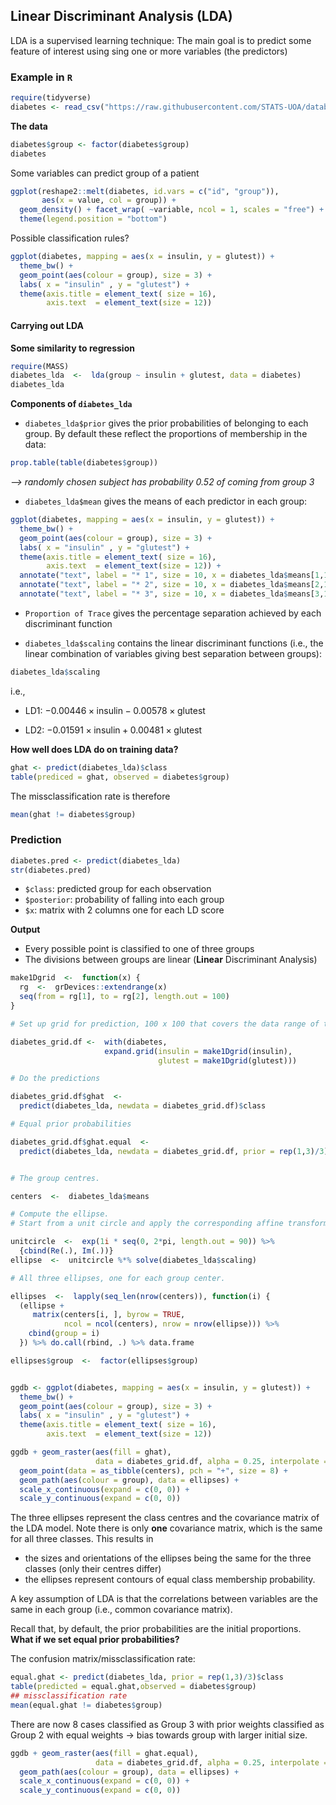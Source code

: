 ## Linear Discriminant Analysis (LDA)


LDA is a supervised learning technique: The main goal is to predict some feature of interest using sing one or more variables (the predictors)

### Example in `R`

```r
require(tidyverse)
diabetes <- read_csv("https://raw.githubusercontent.com/STATS-UOA/databunker/master/data/diabetes.csv")
```

**The data**

```r
diabetes$group <- factor(diabetes$group)
diabetes
```

Some variables can predict group of a patient

```r
ggplot(reshape2::melt(diabetes, id.vars = c("id", "group")),
       aes(x = value, col = group)) +
  geom_density() + facet_wrap( ~variable, ncol = 1, scales = "free") +
  theme(legend.position = "bottom")
```

Possible classification rules?


```r
ggplot(diabetes, mapping = aes(x = insulin, y = glutest)) +
  theme_bw() +
  geom_point(aes(colour = group), size = 3) +
  labs( x = "insulin" , y = "glutest") +
  theme(axis.title = element_text( size = 16),
        axis.text  = element_text(size = 12))
```

#### Carrying out LDA


**Some similarity to regression**

```r
require(MASS)
diabetes_lda  <-  lda(group ~ insulin + glutest, data = diabetes)
diabetes_lda
```


**Components of `diabetes_lda`**

+ `diabetes_lda$prior` gives the prior probabilities of belonging to each group. By default these reflect the proportions of membership in the data:

```r
prop.table(table(diabetes$group))
```

*--> randomly chosen subject has probability 0.52 of coming from group 3*

+ `diabetes_lda$mean` gives the means of each predictor in each group:


```r
ggplot(diabetes, mapping = aes(x = insulin, y = glutest)) +
  theme_bw() +
  geom_point(aes(colour = group), size = 3) +
  labs( x = "insulin" , y = "glutest") +
  theme(axis.title = element_text( size = 16),
        axis.text  = element_text(size = 12)) +
  annotate("text", label = "* 1", size = 10, x = diabetes_lda$means[1,1], y = diabetes_lda$means[1,2], colour = "red") +
  annotate("text", label = "* 2", size = 10, x = diabetes_lda$means[2,1], y = diabetes_lda$means[2,2], colour = "green") +
  annotate("text", label = "* 3", size = 10, x = diabetes_lda$means[3,1], y = diabetes_lda$means[3,2], colour = "blue") 
```


+ `Proportion of Trace` gives the percentage separation achieved by each discriminant function

+ `diabetes_lda$scaling` contains the linear discriminant functions (i.e., the linear combination of variables giving best separation between groups):

```r
diabetes_lda$scaling
```

i.e., 

  + LD1: $-0.00446 \times \text{insulin} - 0.00578 \times \text{glutest}$

  + LD2: $-0.01591 \times \text{insulin} + 0.00481 \times \text{glutest}$


**How well does LDA do on training data?**

```r
ghat <- predict(diabetes_lda)$class
table(prediced = ghat, observed = diabetes$group)
```

The missclassification rate is therefore

```r
mean(ghat != diabetes$group)
```

### Prediction

```r
diabetes.pred <- predict(diabetes_lda)
str(diabetes.pred)
```

+ `$class`: predicted group for each observation
+ `$posterior`: probability of falling into each group
+ `$x`: matrix with 2 columns one for each LD score


**Output**

+ Every possible point is classified to one of three groups
+ The divisions between groups are linear (**Linear** Discriminant Analysis)


```r
make1Dgrid  <-  function(x) {
  rg  <-  grDevices::extendrange(x)
  seq(from = rg[1], to = rg[2], length.out = 100)
}

# Set up grid for prediction, 100 x 100 that covers the data range of the two variables

diabetes_grid.df <-  with(diabetes,
                     expand.grid(insulin = make1Dgrid(insulin),
                                 glutest = make1Dgrid(glutest)))

# Do the predictions

diabetes_grid.df$ghat  <- 
  predict(diabetes_lda, newdata = diabetes_grid.df)$class

# Equal prior probabilities 

diabetes_grid.df$ghat.equal  <- 
  predict(diabetes_lda, newdata = diabetes_grid.df, prior = rep(1,3)/3)$class


# The group centres.

centers  <-  diabetes_lda$means

# Compute the ellipse. 
# Start from a unit circle and apply the corresponding affine transformation from the LDA output.

unitcircle  <-  exp(1i * seq(0, 2*pi, length.out = 90)) %>%
  {cbind(Re(.), Im(.))}
ellipse  <-  unitcircle %*% solve(diabetes_lda$scaling)

# All three ellipses, one for each group center.

ellipses  <-  lapply(seq_len(nrow(centers)), function(i) {
  (ellipse +
     matrix(centers[i, ], byrow = TRUE,
            ncol = ncol(centers), nrow = nrow(ellipse))) %>%
    cbind(group = i)
  }) %>% do.call(rbind, .) %>% data.frame

ellipses$group  <-  factor(ellipses$group)


ggdb <- ggplot(diabetes, mapping = aes(x = insulin, y = glutest)) +
  theme_bw() +
  geom_point(aes(colour = group), size = 3) +
  labs( x = "insulin" , y = "glutest") +
  theme(axis.title = element_text( size = 16),
        axis.text  = element_text(size = 12)) 

ggdb + geom_raster(aes(fill = ghat),
                   data = diabetes_grid.df, alpha = 0.25, interpolate = TRUE) +
  geom_point(data = as_tibble(centers), pch = "+", size = 8) +
  geom_path(aes(colour = group), data = ellipses) +
  scale_x_continuous(expand = c(0, 0)) +
  scale_y_continuous(expand = c(0, 0))
```

The three ellipses represent the class centres and the covariance matrix of the LDA model. Note there is only **one** covariance matrix, which is the same for all three classes. This results in

  + the sizes and orientations of the ellipses being the same for the three classes (only their centres differ)
  + the ellipses represent contours of equal class membership probability.
  
  
A key assumption of LDA is that the correlations between variables are the same in each group (i.e., common covariance matrix).


Recall that, by default, the prior probabilities are the initial proportions. **What if we set equal prior probabilities?**

The confusion matrix/missclassification rate:

```r
equal.ghat <- predict(diabetes_lda, prior = rep(1,3)/3)$class
table(predicted = equal.ghat,observed = diabetes$group)
## missclassification rate
mean(equal.ghat != diabetes$group)
```

There are now 8 cases classified as Group 3 with prior weights classified as Group 2 with equal weights $\rightarrow$ bias towards group with larger initial size.

```r
ggdb + geom_raster(aes(fill = ghat.equal),
                   data = diabetes_grid.df, alpha = 0.25, interpolate = TRUE) +
  geom_path(aes(colour = group), data = ellipses) +
  scale_x_continuous(expand = c(0, 0)) +
  scale_y_continuous(expand = c(0, 0))
```